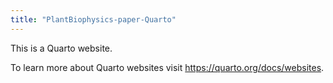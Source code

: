 ```yaml
---
title: "PlantBiophysics-paper-Quarto"
---
```


This is a Quarto website.

To learn more about Quarto websites visit <https://quarto.org/docs/websites>.
